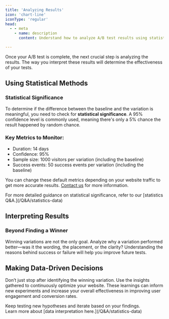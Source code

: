 ```yaml
---
title: 'Analyzing Results'
icon: 'chart-line'
iconType: 'regular'
head:
  - - meta
    - name: description
      content: Understand how to analyze A/B test results using statistical methods and drive data-driven decisions.

---
```


Once your A/B test is complete, the next crucial step is analyzing the results. The way you interpret these results will determine the effectiveness of your tests.

## Using Statistical Methods

### Statistical Significance
To determine if the difference between the baseline and the variation is meaningful, you need to check for **statistical significance**. A 95% confidence level is commonly used, meaning there's only a 5% chance the result happened by random chance.

### Key Metrics to Monitor:
- Duration: 14 days
- Confidence: 95%
- Sample size: 1000 visitors per variation (including the baseline)
- Success events: 50 success events per variation (including the baseline)

You can change these default metrics depending on your website traffic to get more accurate results. [Contact us](mailto:support@gleef.eu) for more information.

<Info>
    For more detailed guidance on statistical significance, refer to our [statistics Q&A.](/Q&A/statistics-data)
</Info>

## Interpreting Results

### Beyond Finding a Winner
Winning variations are not the only goal. Analyze why a variation performed better—was it the wording, the placement, or the clarity? Understanding the reasons behind success or failure will help you improve future tests.

## Making Data-Driven Decisions
Don’t just stop after identifying the winning variation. Use the insights gathered to continuously optimize your website. These learnings can inform new experiments and increase your overall effectiveness in improving user engagement and conversion rates.

<Tip>
    Keep testing new hypotheses and iterate based on your findings. <br/>
    Learn more about [data interpretation here.](/Q&A/statistics-data)
</Tip>